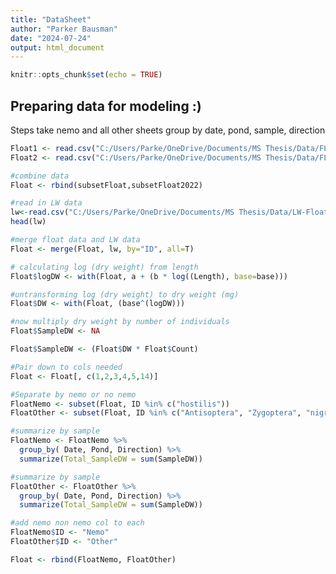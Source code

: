 ```yaml
---
title: "DataSheet"
author: "Parker Bausman"
date: "2024-07-24"
output: html_document
---
```


```r
knitr::opts_chunk$set(echo = TRUE)
```

## Preparing data for modeling :) 

Steps 
take nemo and all other sheets
group by date, pond, sample, direction 


```r
Float1 <- read.csv("C:/Users/Parke/OneDrive/Documents/MS Thesis/Data/FLOAT23-MB.csv", header=TRUE)
Float2 <- read.csv("C:/Users/Parke/OneDrive/Documents/MS Thesis/Data/FLOAT23-PB.csv", header=TRUE)
```



```r
#combine data 
Float <- rbind(subsetFloat,subsetFloat2022)
```


```r
#read in LW data 
lw<-read.csv("C:/Users/Parke/OneDrive/Documents/MS Thesis/Data/LW-Float.csv",header=TRUE)
head(lw)
```


```r
#merge float data and LW data 
Float <- merge(Float, lw, by="ID", all=T)
```

```r
# calculating log (dry weight) from length
Float$logDW <- with(Float, a + (b * log((Length), base=base)))

#untransforming log (dry weight) to dry weight (mg)
Float$DW <- with(Float, (base^(logDW)))
```

```r
#now multiply dry weight by number of individuals 
Float$SampleDW <- NA

Float$SampleDW <- (Float$DW * Float$Count)
```

```r
#Pair down to cols needed 
Float <- Float[, c(1,2,3,4,5,14)]
```

```r
#Separate by nemo or no nemo 
FloatNemo <- subset(Float, ID %in% c("hostilis"))
FloatOther <- subset(Float, ID %in% c("Antisoptera", "Zygoptera", "nigriculus",  "Midges","Ceratopogonidae","Diptera", "Mosquito"))
```

```r
#summarize by sample
FloatNemo <- FloatNemo %>%
  group_by( Date, Pond, Direction) %>%
  summarize(Total_SampleDW = sum(SampleDW))
```
```r
#summarize by sample
FloatOther <- FloatOther %>%
  group_by( Date, Pond, Direction) %>%
  summarize(Total_SampleDW = sum(SampleDW))
```
```r
#add nemo non nemo col to each
FloatNemo$ID <- "Nemo"
FloatOther$ID <- "Other"

```

```r
Float <- rbind(FloatNemo, FloatOther)
```


